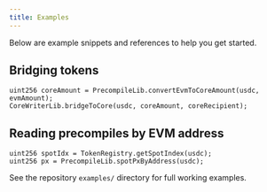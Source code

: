 ```yaml
---
title: Examples
---
```


Below are example snippets and references to help you get started.

## Bridging tokens

```solidity
uint256 coreAmount = PrecompileLib.convertEvmToCoreAmount(usdc, evmAmount);
CoreWriterLib.bridgeToCore(usdc, coreAmount, coreRecipient);
```

## Reading precompiles by EVM address

```solidity
uint256 spotIdx = TokenRegistry.getSpotIndex(usdc);
uint256 px = PrecompileLib.spotPxByAddress(usdc);
```

See the repository `examples/` directory for full working examples.